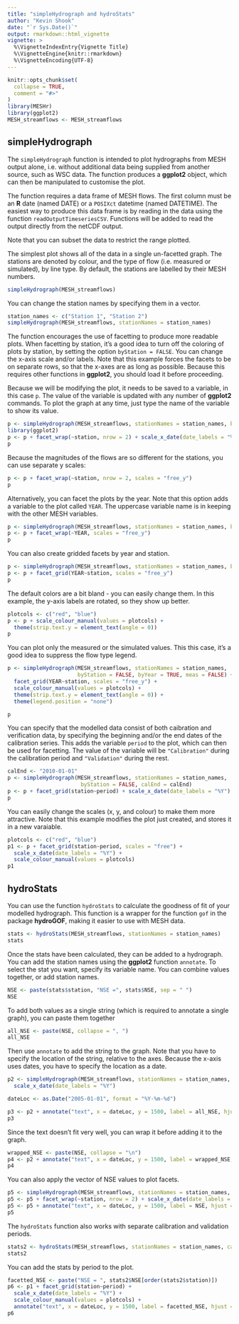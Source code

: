 ```yaml
---
title: "simpleHydrograph and hydroStats"
author: "Kevin Shook"
date: "`r Sys.Date()`"
output: rmarkdown::html_vignette
vignette: >
  %\VignetteIndexEntry{Vignette Title}
  %\VignetteEngine{knitr::rmarkdown}
  %\VignetteEncoding{UTF-8}
---
```


```r
knitr::opts_chunk$set(
  collapse = TRUE,
  comment = "#>"
)
library(MESHr)
library(ggplot2)
MESH_streamflows <- MESH_streamflows
```

## simpleHydrograph
The `simpleHydrograph` function is intended to plot hydrographs from MESH output alone,
i.e. without additional data being supplied from another source, such as WSC data.
The function produces a **ggplot2** object, which can then be manipulated to customise
the plot. 

The function requires a data frame of MESH flows. The first column must be an
**R** date (named DATE) or a `POSIXct` datetime (named DATETIME). The easiest
way to produce this data frame is by reading in the data using the function
`readOutputTimeseriesCSV`. Functions will be added to read the output directly
from the netCDF output.

Note that you can subset the data to restrict the range plotted.

The simplest plot shows all of the data in a single un-facetted graph. The stations
are denoted by colour, and the type of flow (i.e. measured or simulated), by 
line type. By default, the stations are labelled by their MESH numbers.
```r
simpleHydrograph(MESH_streamflows)
```

You can change the station names by specifying them in a vector.
```r
station_names <- c("Station 1", "Station 2")
simpleHydrograph(MESH_streamflows, stationNames = station_names)
```


The function encourages the use of facetting to produce more readable plots. When facetting by station,
it's a good idea to turn off the coloring of plots by station, by setting the option `byStation = FALSE`. You can
change the x-axis scale and/or labels. Note that this example forces the facets to be
on separate rows, so that the x-axes are as long as possible. Because this requires other functions
in **ggplot2**, you should load it before proceeding.

Because we will be modifying the plot, it needs to be saved to a variable, in this case `p`. The
value of the variable is updated with any number of **ggplot2** commands. To plot
the graph at any time, just type the name of the variable to show its value.

```r
p <- simpleHydrograph(MESH_streamflows, stationNames = station_names, byStation = FALSE)
library(ggplot2)
p <- p + facet_wrap(~station, nrow = 2) + scale_x_date(date_labels = "%Y")
p
```

Because the magnitudes of the flows are so different for the stations, you can use 
separate y scales:
```r
p <- p + facet_wrap(~station, nrow = 2, scales = "free_y") 
p
```

Alternatively, you can facet the plots by the year. Note that this option adds a
variable to the plot called `YEAR`. The uppercase variable name is in keeping with the 
other MESH variables.

```r
p <- simpleHydrograph(MESH_streamflows, stationNames = station_names, byYear = TRUE)
p <- p + facet_wrap(~YEAR, scales = "free_y")
p
```

You can also create gridded facets by year and station.
```r
p <- simpleHydrograph(MESH_streamflows, stationNames = station_names, byStation = FALSE, byYear = TRUE)
p <- p + facet_grid(YEAR~station, scales = "free_y")
p
```

The default colors are a bit bland - you can easily change them. In this example,
the y-axis labels are rotated, so they show up better.
```r
plotcols <- c("red", "blue")
p <- p + scale_colour_manual(values = plotcols) +
  theme(strip.text.y = element_text(angle = 0))
p
```

You can plot only the measured or the simulated values. This this case, it's a good idea to suppress the flow type legend.
```r
p <- simpleHydrograph(MESH_streamflows, stationNames = station_names, 
                      byStation = FALSE, byYear = TRUE, meas = FALSE) +
  facet_grid(YEAR~station, scales = "free_y") +
  scale_colour_manual(values = plotcols) +
  theme(strip.text.y = element_text(angle = 0)) +
  theme(legend.position = "none")

p
```

You can specify that the modelled data consist of both caibration 
and verification data, by specifying the beginning and/or the end
dates of the calibration series. This adds the variable `period`
to the plot, which can then be used for facetting. The value of
the variable will be `"Calibration"` during the calibration period
and `"Validation"` during the rest.

```r
calEnd <- "2010-01-01"
p <- simpleHydrograph(MESH_streamflows, stationNames = station_names, 
                       byStation = FALSE, calEnd = calEnd)
p <- p + facet_grid(station~period) + scale_x_date(date_labels = "%Y")
p
```

You can easily change the scales (x, y, and colour) to make them more attractive. Note
that this example modifies the plot just created, and stores it in a new varaiable.
```r
plotcols <- c("red", "blue")
p1 <- p + facet_grid(station~period, scales = "free") + 
  scale_x_date(date_labels = "%Y") +
  scale_colour_manual(values = plotcols)
p1
```



## hydroStats
You can use the function `hydroStats` to calculate the goodness of fit of your 
modelled hydrograph. This function is a wrapper for the function `gof` in the package
**hydroGOF**, making it easier to use with MESH data.

```r
stats <- hydroStats(MESH_streamflows, stationNames = station_names)
stats
```

Once the stats have been calculated, they can be added to a hydrograph. You can add the station names
using the **ggplot2** function `annotate`.
To select the stat you want, specify its variable name. You can combine values together,
or add station names.
```r
NSE <- paste(stats$station, "NSE =", stats$NSE, sep = " ")
NSE
```

To add both values as a single string (which is required to annotate a single graph), you can paste them together
```r
all_NSE <- paste(NSE, collapse = ", ")
all_NSE
```

Then use `annotate` to add the string to the graph. Note that you have to specify the
location of the string, relative to the axes. Because the x-axis uses dates,
you have to specify the location as a date.
```r
p2 <- simpleHydrograph(MESH_streamflows, stationNames = station_names, byStation = TRUE) +
  scale_x_date(date_labels = "%Y")

dateLoc <- as.Date("2005-01-01", format = "%Y-%m-%d")

p3 <- p2 + annotate("text", x = dateLoc, y = 1500, label = all_NSE, hjust = "left")
p3
```

Since the text doesn't fit very well, you can wrap it before adding it to the graph.
```r
wrapped_NSE <- paste(NSE, collapse = "\n")
p4 <- p2 + annotate("text", x = dateLoc, y = 1500, label = wrapped_NSE, hjust = "left")
p4
```

You can also apply the vector of NSE values to plot facets.
```r
p5 <- simpleHydrograph(MESH_streamflows, stationNames = station_names, byStation = FALSE)
p5 <- p5 + facet_wrap(~station, nrow = 2) + scale_x_date(date_labels = "%Y")
p5 <- p5 + annotate("text", x = dateLoc, y = 1500, label = NSE, hjust = "left")
p5
```


The `hydroStats` function also works with separate calibration and validation 
periods.
```r
stats2 <- hydroStats(MESH_streamflows, stationNames = station_names, calEnd = calEnd)
stats2
```

You can add the stats by period to the plot.
```r
facetted_NSE <- paste("NSE = ", stats2$NSE[order(stats2$station)])
p6 <- p1 + facet_grid(station~period) + 
  scale_x_date(date_labels = "%Y") +
  scale_colour_manual(values = plotcols) + 
  annotate("text", x = dateLoc, y = 1500, label = facetted_NSE, hjust = "left")
p6
```
